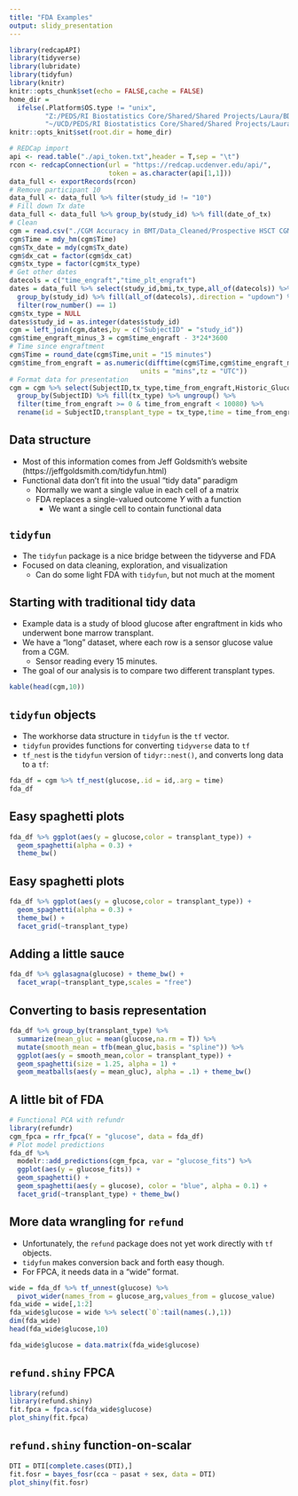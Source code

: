 ```yaml
---
title: "FDA Examples"
output: slidy_presentation
---
```


```r
library(redcapAPI)
library(tidyverse)
library(lubridate)
library(tidyfun)
library(knitr)
knitr::opts_chunk$set(echo = FALSE,cache = FALSE)
home_dir = 
  ifelse(.Platform$OS.type != "unix",
         "Z:/PEDS/RI Biostatistics Core/Shared/Shared Projects/Laura/BDC/Projects/Jenna Sopfe/",
         "~/UCD/PEDS/RI Biostatistics Core/Shared/Shared Projects/Laura/BDC/Projects/Jenna Sopfe/")
knitr::opts_knit$set(root.dir = home_dir)
```

```r
# REDCap import
api <- read.table("./api_token.txt",header = T,sep = "\t")
rcon <- redcapConnection(url = "https://redcap.ucdenver.edu/api/",
                         token = as.character(api[1,1]))
data_full <- exportRecords(rcon)
# Remove participant 10
data_full <- data_full %>% filter(study_id != "10")
# Fill down Tx date
data_full <- data_full %>% group_by(study_id) %>% fill(date_of_tx)
# Clean
cgm = read.csv("./CGM Accuracy in BMT/Data_Cleaned/Prospective HSCT CGM Data Updated 6.24.19 FULL DATA SET.csv",na.strings = "")
cgm$Time = mdy_hm(cgm$Time)
cgm$Tx_date = mdy(cgm$Tx_date)
cgm$dx_cat = factor(cgm$dx_cat)
cgm$tx_type = factor(cgm$tx_type)
# Get other dates
datecols = c("time_engraft","time_plt_engraft")
dates = data_full %>% select(study_id,bmi,tx_type,all_of(datecols)) %>% 
  group_by(study_id) %>% fill(all_of(datecols),.direction = "updown") %>%
  filter(row_number() == 1)
cgm$tx_type = NULL
dates$study_id = as.integer(dates$study_id)
cgm = left_join(cgm,dates,by = c("SubjectID" = "study_id"))
cgm$time_engraft_minus_3 = cgm$time_engraft - 3*24*3600
# Time since engraftment
cgm$Time = round_date(cgm$Time,unit = "15 minutes")
cgm$time_from_engraft = as.numeric(difftime(cgm$Time,cgm$time_engraft_minus_3,
                                 units = "mins",tz = "UTC"))
# Format data for presentation
cgm = cgm %>% select(SubjectID,tx_type,time_from_engraft,Historic_Glucose) %>%
  group_by(SubjectID) %>% fill(tx_type) %>% ungroup() %>%
  filter(time_from_engraft >= 0 & time_from_engraft < 10080) %>%
  rename(id = SubjectID,transplant_type = tx_type,time = time_from_engraft,glucose = Historic_Glucose)
```

## Data structure

- Most of this information comes from Jeff Goldsmith's website (https://jeffgoldsmith.com/tidyfun.html)
- Functional data don't fit into the usual "tidy data" paradigm
  - Normally we want a single value in each cell of a matrix
  - FDA replaces a single-valued outcome $Y$ with a function
    - We want a single cell to contain functional data
    
## `tidyfun`

- The `tidyfun` package is a nice bridge between the tidyverse and FDA
- Focused on data cleaning, exploration, and visualization
  - Can do some light FDA with `tidyfun`, but not much at the moment
  
## Starting with traditional tidy data

- Example data is a study of blood glucose after engraftment in kids who underwent bone marrow transplant.
- We have a "long" dataset, where each row is a sensor glucose value from a CGM.
  - Sensor reading every 15 minutes.
- The goal of our analysis is to compare two different transplant types. 

```r
kable(head(cgm,10))
```

## `tidyfun` objects

- The workhorse data structure in `tidyfun` is the `tf` vector.
- `tidyfun` provides functions for converting `tidyverse` data to `tf`
- `tf_nest` is the `tidyfun` version of ` tidyr::nest()`, and converts long data to a `tf`:

```r
fda_df = cgm %>% tf_nest(glucose,.id = id,.arg = time)
fda_df
```

## Easy spaghetti plots

```r
fda_df %>% ggplot(aes(y = glucose,color = transplant_type)) + 
  geom_spaghetti(alpha = 0.3) +
  theme_bw()
```

## Easy spaghetti plots

```r
fda_df %>% ggplot(aes(y = glucose,color = transplant_type)) + 
  geom_spaghetti(alpha = 0.3) +
  theme_bw() +
  facet_grid(~transplant_type)
```

## Adding a little sauce

```r
fda_df %>% gglasagna(glucose) + theme_bw() + 
  facet_wrap(~transplant_type,scales = "free")
```

## Converting to basis representation

```r
fda_df %>% group_by(transplant_type) %>% 
  summarize(mean_gluc = mean(glucose,na.rm = T)) %>% 
  mutate(smooth_mean = tfb(mean_gluc,basis = "spline")) %>% 
  ggplot(aes(y = smooth_mean,color = transplant_type)) + 
  geom_spaghetti(size = 1.25, alpha = 1) + 
  geom_meatballs(aes(y = mean_gluc), alpha = .1) + theme_bw()
```

## A little bit of FDA

```r
# Functional PCA with refundr
library(refundr)
cgm_fpca = rfr_fpca(Y = "glucose", data = fda_df)
# Plot model predictions
fda_df %>% 
  modelr::add_predictions(cgm_fpca, var = "glucose_fits") %>% 
  ggplot(aes(y = glucose_fits)) + 
  geom_spaghetti() + 
  geom_spaghetti(aes(y = glucose), color = "blue", alpha = 0.1) + 
  facet_grid(~transplant_type) + theme_bw()
```

## More data wrangling for `refund`

- Unfortunately, the `refund` package does not yet work directly with `tf` objects.
- `tidyfun` makes conversion back and forth easy though.
- For FPCA, it needs data in a "wide" format.

```r
wide = fda_df %>% tf_unnest(glucose) %>% 
  pivot_wider(names_from = glucose_arg,values_from = glucose_value)
fda_wide = wide[,1:2]
fda_wide$glucose = wide %>% select(`0`:tail(names(.),1))
dim(fda_wide)
head(fda_wide$glucose,10)
```

```r
fda_wide$glucose = data.matrix(fda_wide$glucose)
```

## `refund.shiny` FPCA

```r
library(refund)
library(refund.shiny)
fit.fpca = fpca.sc(fda_wide$glucose)
plot_shiny(fit.fpca)
```

## `refund.shiny` function-on-scalar

```r
DTI = DTI[complete.cases(DTI),]
fit.fosr = bayes_fosr(cca ~ pasat + sex, data = DTI)
plot_shiny(fit.fosr)
```

